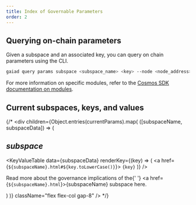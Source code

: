 ```yaml
---
title: Index of Governable Parameters
order: 2
---
```



## Querying on-chain parameters

Given a subspace and an associated key, you can query on chain parameters using the CLI.

```bash
gaiad query params subspace <subspace_name> <key> --node <node_address> --chain-id <chain_id>
```

For more information on specific modules, refer to the [Cosmos SDK documentation on modules](https://docs.cosmos.network/main/modules).

## Current subspaces, keys, and values

{/* <div
  children={Object.entries(currentParams).map(
    ([subspaceName, subspaceData]) => (
      <section
        className="space-y-6"
        id={subspaceName}
        key={subspaceName}
      >
        <h2>
          <Var children={subspaceName} /> subspace
        </h2>
        <KeyValueTable
          data={subspaceData}
          renderKey={(key) => (
            <a href={`${subspaceName}.html#${key.toLowerCase()}`}>
              <code>{key}</code>
            </a>
          )}
        />
        <p>
          Read more about the governance implications of the{' '}
          <a href={`${subspaceName}.html`}>{subspaceName} subspace here.</a>
        </p>
      </section>
    )
  )}
  className="flex flex-col gap-8"
/> */}
